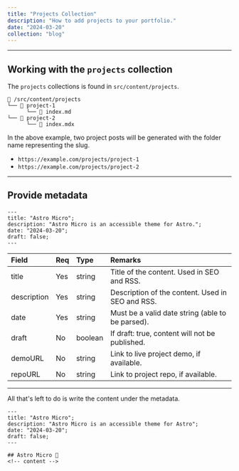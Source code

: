 ```yaml
---
title: "Projects Collection"
description: "How to add projects to your portfolio."
date: "2024-03-20"
collection: "blog"
---
```


---

## Working with the `projects` collection

The `projects` collections is found in `src/content/projects`.

```
📁 /src/content/projects
└── 📁 project-1
      └── 📄 index.md
└── 📁 project-2
      └── 📄 index.mdx
```

In the above example, two project posts will be generated with the folder name representing the slug.

- `https://example.com/projects/project-1`
- `https://example.com/projects/project-2`

---

## Provide metadata

```astro
---
title: "Astro Micro";
description: "Astro Micro is an accessible theme for Astro.";
date: "2024-03-20";
draft: false;
---
```

| Field       | Req | Type    | Remarks                                          |
| :---------- | :-- | :------ | :----------------------------------------------- |
| title       | Yes | string  | Title of the content. Used in SEO and RSS.       |
| description | Yes | string  | Description of the content. Used in SEO and RSS. |
| date        | Yes | string  | Must be a valid date string (able to be parsed). |
| draft       | No  | boolean | If draft: true, content will not be published.   |
| demoURL     | No  | string  | Link to live project demo, if available.         |
| repoURL     | No  | string  | Link to project repo, if available.              |

---

All that's left to do is write the content under the metadata.

```astro
---
title: "Astro Micro";
description: "Astro Micro is an accessible theme for Astro";
date: "2024-03-20";
draft: false;
---

## Astro Micro 🔬
<!-- content -->
```
